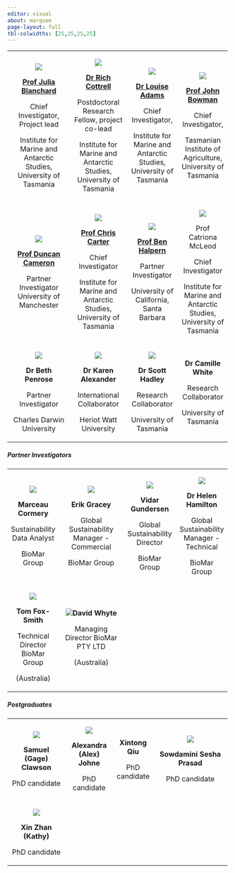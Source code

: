 ```yaml
---
editor: visual
about: marquee
page-layout: full
tbl-colwidths: [25,25,25,25]
---
```


+:--------------------------------------------------------------------------------------:+:---------------------------------------------------------------------------:+:----------------------------------------------------------------------:+:------------------------------------------------------------------:+
| ![](photos/People/Julia-Blanchard-w-SRL.jpeg)                                          | ![](photos/People/2022-05-07%2010.38.19.jpeg)                               | ![](photos/People/Louise-Adams.jpeg)                                   | ![](photos/People/John%20photo%202019.jpeg)                        |
|                                                                                        |                                                                             |                                                                        |                                                                    |
| [**Prof Julia Blanchard**](https://discover.utas.edu.au/Julia.Blanchard)               | [**Dr Rich Cottrell**](https://discover.utas.edu.au/RichardStuart.Cottrell) | [**Dr Louise Adams**](https://discover.utas.edu.au/Louise.Adams/about) | [**Prof John Bowman**](https://discover.utas.edu.au/John.Bowman)   |
|                                                                                        |                                                                             |                                                                        |                                                                    |
| Chief Investigator, Project lead                                                       | Postdoctoral Research Fellow, project co-lead                               | Chief Investigator,                                                    | Chief Investigator,                                                |
|                                                                                        |                                                                             |                                                                        |                                                                    |
| Institute for Marine and Antarctic Studies, University of Tasmania                     | Institute for Marine and Antarctic Studies, University of Tasmania          | Institute for Marine and Antarctic Studies, University of Tasmania     | Tasmanian Institute of Agriculture, University of Tasmania         |
+----------------------------------------------------------------------------------------+-----------------------------------------------------------------------------+------------------------------------------------------------------------+--------------------------------------------------------------------+
| ![](photos/People/dunc_Cam.jpeg)                                                       | ![](photos/People/chris-carter.jpeg)                                        | ![](photos/People/Ben5.jpeg)                                           | ![](photos/People/Catriona%20Website%20shot.jpeg)                  |
|                                                                                        |                                                                             |                                                                        |                                                                    |
| [**Prof Duncan Cameron**](https://research.manchester.ac.uk/en/persons/duncan-cameron) | [**Prof Chris Carter**](https://discover.utas.edu.au/Chris.Carter)          | [**Prof Ben Halpern**](https://bren.ucsb.edu/people/ben-halpern)       | Prof Catriona McLeod                                               |
|                                                                                        |                                                                             |                                                                        |                                                                    |
| Partner Investigator University of Manchester                                          | Chief Investigator                                                          | Partner Investigator                                                   | Chief Investigator                                                 |
|                                                                                        |                                                                             |                                                                        |                                                                    |
|                                                                                        | Institute for Marine and Antarctic Studies, University of Tasmania          | University of California, Santa Barbara                                | Institute for Marine and Antarctic Studies, University of Tasmania |
+----------------------------------------------------------------------------------------+-----------------------------------------------------------------------------+------------------------------------------------------------------------+--------------------------------------------------------------------+
| ![](photos/People/Beth%20Penrose.jpeg)                                                 | ![](photos/People/Karen%20October%2023.jpeg)                                | ![](photos/People/IMG_9947.jpeg)                                       | **Dr Camille White**                                               |
|                                                                                        |                                                                             |                                                                        |                                                                    |
| **Dr Beth Penrose**                                                                    | **Dr Karen Alexander**                                                      | **Dr Scott Hadley**                                                    | Research Collaborator                                              |
|                                                                                        |                                                                             |                                                                        |                                                                    |
| Partner Investigator                                                                   | International Collaborator                                                  | Research Collaborator                                                  | University of Tasmania                                             |
|                                                                                        |                                                                             |                                                                        |                                                                    |
| Charles Darwin University                                                              | Heriot Watt University                                                      | University of Tasmania                                                 |                                                                    |
+----------------------------------------------------------------------------------------+-----------------------------------------------------------------------------+------------------------------------------------------------------------+--------------------------------------------------------------------+

##### Partner Investigators

+:---------------------------------------:+:-------------------------------------------------------------:+:----------------------------------------------:+:-----------------------------------------:+
| ![](photos/People/Marceau_biomar.jpeg)  | ![](photos/People/Erik%20Gracey%20Profile%20Picture%202.jpeg) | ![](photos/People/Vidar_Gundersen_biomar.jpeg) | ![](photos/People/Helen_biomar.jpeg)      |
|                                         |                                                               |                                                |                                           |
| **Marceau Cormery**                     | **Erik Gracey**                                               | **Vidar Gundersen**                            | **Dr Helen Hamilton**                     |
|                                         |                                                               |                                                |                                           |
| Sustainability Data Analyst             | Global Sustainability Manager - Commercial                    | Global Sustainability Director                 | Global Sustainability Manager - Technical |
|                                         |                                                               |                                                |                                           |
| BioMar Group                            | BioMar Group                                                  | BioMar Group                                   | BioMar Group                              |
+-----------------------------------------+---------------------------------------------------------------+------------------------------------------------+-------------------------------------------+
| ![](photos/People/TomFox-Smith_bw.jpeg) | ![](photos/People/David_Whyte_Biomar.jpeg)**David Whyte**     |                                                |                                           |
|                                         |                                                               |                                                |                                           |
| **Tom Fox-Smith**                       | Managing Director BioMar PTY LTD                              |                                                |                                           |
|                                         |                                                               |                                                |                                           |
| Technical Director BioMar Group         | (Australia)                                                   |                                                |                                           |
|                                         |                                                               |                                                |                                           |
| (Australia)                             |                                                               |                                                |                                           |
+-----------------------------------------+---------------------------------------------------------------+------------------------------------------------+-------------------------------------------+

##### Postgraduates

+:-------------------------------------:+:------------------------------:+:---------------:+:-------------------------------------------------:+
| ![](photos/People/gage_headshot.jpeg) | ![](photos/People/AJohne.jpeg) | **Xintong Qiu** | ![](photos/People/Inspiring_women_2022_0370.jpeg) |
|                                       |                                |                 |                                                   |
| **Samuel (Gage) Clawson**             | **Alexandra (Alex) Johne**     | PhD candidate   | **Sowdamini Sesha Prasad**                        |
|                                       |                                |                 |                                                   |
| PhD candidate                         | PhD candidate                  |                 | PhD candidate                                     |
+---------------------------------------+--------------------------------+-----------------+---------------------------------------------------+
| ![](photos/People/Xin%20Zhan.jpeg)    |                                |                 |                                                   |
|                                       |                                |                 |                                                   |
| **Xin Zhan (Kathy)**                  |                                |                 |                                                   |
|                                       |                                |                 |                                                   |
| PhD candidate                         |                                |                 |                                                   |
+---------------------------------------+--------------------------------+-----------------+---------------------------------------------------+
